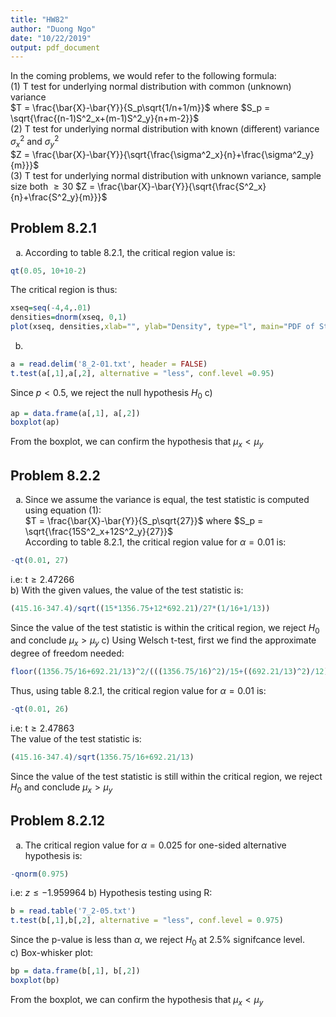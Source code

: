---
title: "HW82"
author: "Duong Ngo"
date: "10/22/2019"
output: pdf_document
---

In the coming problems, we would refer to the following formula:  
(1) T test for underlying normal distribution with common (unknown) variance  
$T = \frac{\bar{X}-\bar{Y}}{S_p\sqrt{1/n+1/m}}$ where $S_p = \sqrt{\frac{(n-1)S^2_x+(m-1)S^2_y}{n+m-2}}$  
(2) T test for underlying normal distribution with known (different) variance $\sigma^2_x$ and $\sigma^2_y$  
$Z = \frac{\bar{X}-\bar{Y}}{\sqrt{\frac{\sigma^2_x}{n}+\frac{\sigma^2_y}{m}}}$  
(3) T test for underlying normal distribution with unknown variance, sample size both $\geq 30$
$Z = \frac{\bar{X}-\bar{Y}}{\sqrt{\frac{S^2_x}{n}+\frac{S^2_y}{m}}}$  

## Problem 8.2.1
a) According to table 8.2.1, the critical region value is:  
```{r}
qt(0.05, 10+10-2)
```
The critical region is thus:  
```{r, out.width="300px", out.height="300px"}
xseq=seq(-4,4,.01)
densities=dnorm(xseq, 0,1)
plot(xseq, densities,xlab="", ylab="Density", type="l", main="PDF of Standard Normal")
```
b)
```{r}
a = read.delim('8_2-01.txt', header = FALSE)
t.test(a[,1],a[,2], alternative = "less", conf.level =0.95)
```
Since $p<0.5$, we reject the null hypothesis $H_0$
c)
```{r}
ap = data.frame(a[,1], a[,2])
boxplot(ap)
```
From the boxplot, we can confirm the hypothesis that $\mu_x<\mu_y$

## Problem 8.2.2
a) Since we assume the variance is equal, the test statistic is computed using equation (1):  
$T = \frac{\bar{X}-\bar{Y}}{S_p\sqrt{27}}$ where $S_p = \sqrt{\frac{15S^2_x+12S^2_y}{27}}$   
According to table 8.2.1, the critical region value for $\alpha= 0.01$ is:
```{r}
-qt(0.01, 27)
```
i.e: t$\geq 2.47266$  
b) With the given values, the value of the test statistic is:
```{r}
(415.16-347.4)/sqrt((15*1356.75+12*692.21)/27*(1/16+1/13))
```
Since the value of the test statistic is within the critical region, we reject $H_0$ and conclude $\mu_x>\mu_y$
c) Using Welsch t-test, first we find the approximate degree of freedom needed:
```{r}
floor((1356.75/16+692.21/13)^2/(((1356.75/16)^2)/15+((692.21/13)^2)/12))
```
Thus, using table 8.2.1, the critical region value for $\alpha= 0.01$ is:
```{r}
-qt(0.01, 26)
```
i.e: t$\geq 2.47863$  
The value of the test statistic is:
```{r}
(415.16-347.4)/sqrt(1356.75/16+692.21/13)
```
Since the value of the test statistic is still within the critical region, we reject $H_0$ and conclude $\mu_x>\mu_y$  

## Problem 8.2.12
a) The critical region value for $\alpha = 0.025$ for one-sided alternative hypothesis is:
```{r}
-qnorm(0.975)
```
i.e: $z\leq -1.959964$
b) Hypothesis testing using R:
```{r}
b = read.table('7_2-05.txt')
t.test(b[,1],b[,2], alternative = "less", conf.level = 0.975)
```
Since the p-value is less than $\alpha$, we reject $H_0$ at 2.5% signifcance level.  
c) Box-whisker plot:
```{r}
bp = data.frame(b[,1], b[,2])
boxplot(bp)
```
From the boxplot, we can confirm the hypothesis that $\mu_x<\mu_y$


